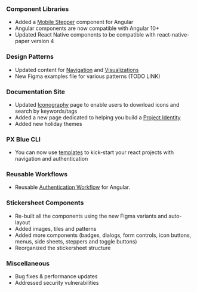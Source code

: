 ### Component Libraries

-   Added a [Mobile Stepper](https://pxblue-components.github.io/angular/?path=/info/components-mobile-stepper--readme) component for Angular
-   Angular components are now compatible with Angular 10+
-   Updated React Native components to be compatible with react-native-paper version 4

### Design Patterns

-   Updated content for [Navigation](/patterns/navigation) and [Visualizations](/patterns/visualizations)
-   New Figma examples file for various patterns (TODO LINK)

### Documentation Site

-   Updated [Iconography](/style/iconography) page to enable users to download icons and search by keywords/tags
-   Added a new page dedicated to helping you build a [Project Identity](/design/project-identity)
-   Added new holiday themes

### PX Blue CLI

-   You can now use [templates](https://github.com/pxblue/react-cli-templates) to kick-start your react projects with navigation and authentication

### Reusable Workflows

-   Reusable [Authentication Workflow](https://www.npmjs.com/package/@pxblue/angular-auth-workflow) for Angular.

### Stickersheet Components

-   Re-built all the components using the new Figma variants and auto-layout
-   Added images, tiles and patterns
-   Added more components (badges, dialogs, form controls, icon buttons, menus, side sheets, steppers and toggle buttons)
-   Reorganized the stickersheet structure

### Miscellaneous

-   Bug fixes & performance updates
-   Addressed security vulnerabilities
